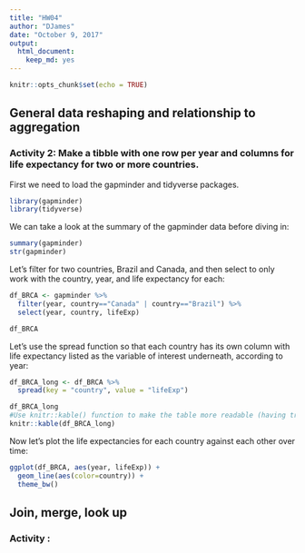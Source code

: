 ```yaml
---
title: "HW04"
author: "DJames"
date: "October 9, 2017"
output: 
  html_document: 
    keep_md: yes
---
```


```r
knitr::opts_chunk$set(echo = TRUE)
```

## General data reshaping and relationship to aggregation

### Activity 2: Make a tibble with one row per year and columns for life expectancy for two or more countries.

First we need to load the gapminder and tidyverse packages.
```r
library(gapminder)
library(tidyverse)
```

We can take a look at the summary of the gapminder data before diving in:
```r
summary(gapminder)
str(gapminder)
```

Let's filter for two countries, Brazil and Canada, and then select to only work with the country, year, and life expectancy for each:

```r
df_BRCA <- gapminder %>%
  filter(year, country=="Canada" | country=="Brazil") %>% 
  select(year, country, lifeExp)

df_BRCA
```

Let's use the spread function so that each country has its own column with life expectancy listed as the variable of interest underneath, according to year:
```r
df_BRCA_long <- df_BRCA %>% 
  spread(key = "country", value = "lifeExp")

df_BRCA_long
#Use knitr::kable() function to make the table more readable (having trouble getting it to look really nice, though)
knitr::kable(df_BRCA_long)
```

Now let's plot the life expectancies for each country against each other over time:
```r
ggplot(df_BRCA, aes(year, lifeExp)) +
  geom_line(aes(color=country)) +
  theme_bw()
```

## Join, merge, look up

### Activity :
